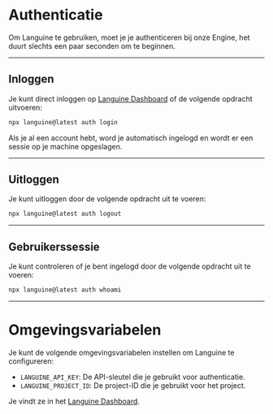 # Authenticatie

Om Languine te gebruiken, moet je je authenticeren bij onze Engine, het duurt slechts een paar seconden om te beginnen.

---

## Inloggen

Je kunt direct inloggen op [Languine Dashboard](https://languine.ai/login) of de volgende opdracht uitvoeren:

```bash title="Terminal"
npx languine@latest auth login
```


Als je al een account hebt, word je automatisch ingelogd en wordt er een sessie op je machine opgeslagen.

---

## Uitloggen

Je kunt uitloggen door de volgende opdracht uit te voeren:

```bash title="Terminal"
npx languine@latest auth logout
```

---

## Gebruikerssessie

Je kunt controleren of je bent ingelogd door de volgende opdracht uit te voeren:

```bash title="Terminal"
npx languine@latest auth whoami
```

---


# Omgevingsvariabelen

Je kunt de volgende omgevingsvariabelen instellen om Languine te configureren:

- `LANGUINE_API_KEY`: De API-sleutel die je gebruikt voor authenticatie.
- `LANGUINE_PROJECT_ID`: De project-ID die je gebruikt voor het project.

Je vindt ze in het [Languine Dashboard](https://languine.ai/login).